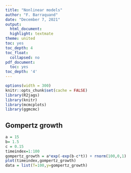 ```yaml
---
title: "Nonlinear models"
author: "F. Barraquand"
date: "December 7, 2021"
output:
  html_document:
  highlight: textmate
theme: united
toc: yes
toc_depth: 4
toc_float:
  collapsed: no
pdf_document:
  toc: yes
toc_depth: '4'
---
```

  
```r
options(width = 300)
knitr::opts_chunk$set(cache = FALSE) 
library(R2jags)
library(knitr)
library(mcmcplots)
library(ggmcmc)

```

## Gompertz growth

```r
a = 15
b= 1.5
c = 0.15
timeindex=1:100
gompertz_growth = a*exp(-exp(b-c*t)) + rnorm(100,0,1)
plot(timeindex,gompertz_growth)
data = list(T=100,y=gompertz_growth)
```

```r

```

